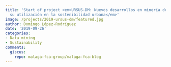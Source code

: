 ```yaml
---
title: 'Start of project <em>URSUS-DM: Nuevos desarrollos en minería de datos para
  su utilización en la sostenibilidad urbana</em>'
image: /projects/2019-ursus-dm/featured.jpg
author: Domingo López-Rodríguez
date: '2019-09-26'
categories:
- Data mining
- Sustainability
comments:
  giscus:
    repo: malaga-fca-group/malaga-fca-blog
---
```



